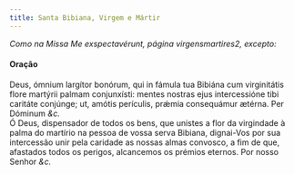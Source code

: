 ```yaml
---
title: Santa Bibiana, Virgem e Mártir
---
```



<em>Como na Missa Me exspectavérunt, página virgensmartires2, excepto:</em>

<h4 class="text-center">Oração</h4>
<div class="container-fluid">
<div class="row">
<div class="col-6 dropcaps text-justify">
Deus, ómnium largítor bonórum, qui in fámula tua Bibiána cum virginitátis flore martýrii palmam conjunxísti: mentes nostras ejus intercessióne tibi caritáte conjúnge; ut, amótis perículis, prǽmia consequámur ætérna. Per Dóminum <em>&c.</em>
</div>
<div class="col-6 dropcaps text-justify">
Ó Deus, dispensador de todos os bens, que unistes a flor da virgindade à palma do martírio na pessoa de vossa serva Bibiana, dignai-Vos por sua intercessão unir pela caridade as nossas almas convosco, a fim de que, afastados todos os perigos, alcancemos os prémios eternos. Por nosso Senhor <em>&c.</em>
</div>
</div>
</div>